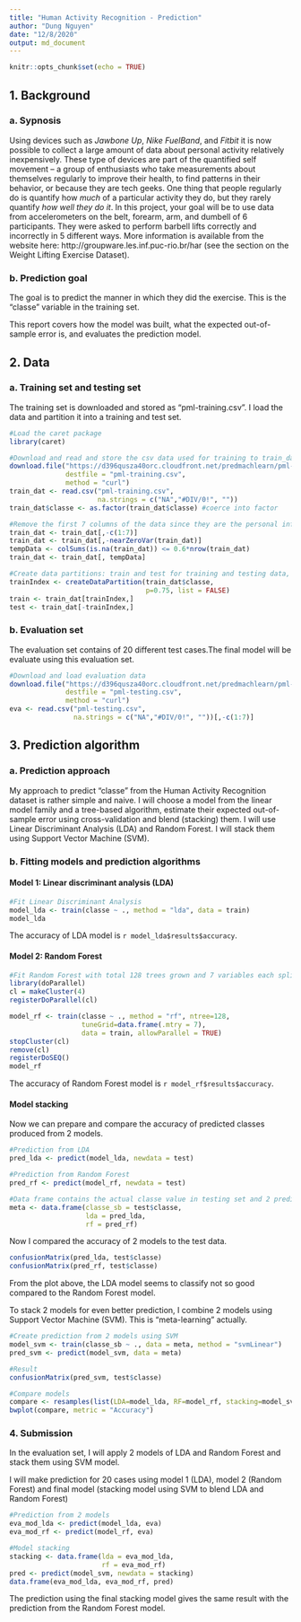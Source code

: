 ```yaml
---
title: "Human Activity Recognition - Prediction"
author: "Dung Nguyen"
date: "12/8/2020"
output: md_document
---
```


```r
knitr::opts_chunk$set(echo = TRUE)
```

## 1. Background

### a. Sypnosis
Using devices such as *Jawbone Up*, *Nike FuelBand*, and *Fitbit* it is now possible to collect a large amount of data about personal activity relatively inexpensively. These type of devices are part of the quantified self movement – a group of enthusiasts who take measurements about themselves regularly to improve their health, to find patterns in their behavior, or because they are tech geeks. One thing that people regularly do is quantify how *much* of a particular activity they do, but they rarely quantify *how well they do it*. In this project, your goal will be to use data from accelerometers on the belt, forearm, arm, and dumbell of 6 participants. They were asked to perform barbell lifts correctly and incorrectly in 5 different ways. More information is available from the website here: http://groupware.les.inf.puc-rio.br/har (see the section on the Weight Lifting Exercise Dataset).

### b. Prediction goal
The goal is to predict the manner in which they did the exercise. This is the "classe" variable in the training set.

This report covers how the model was built, what the expected out-of-sample error is, and evaluates the prediction model.

## 2. Data

### a. Training set and testing set

The training set is downloaded and stored as "pml-training.csv". I load the data and partition it into a training and test set.

```r
#Load the caret package
library(caret)

#Download and read and store the csv data used for training to train_dat
download.file("https://d396qusza40orc.cloudfront.net/predmachlearn/pml-training.csv",
              destfile = "pml-training.csv",
              method = "curl")
train_dat <- read.csv("pml-training.csv", 
                      na.strings = c("NA","#DIV/0!", ""))
train_dat$classe <- as.factor(train_dat$classe) #coerce into factor

#Remove the first 7 columns of the data since they are the personal information and clearly of no use for the prediction. Also remove "Near Zero variables" and columns with more than 60% of missing data
train_dat <- train_dat[,-c(1:7)]
train_dat <- train_dat[,-nearZeroVar(train_dat)]
tempData <- colSums(is.na(train_dat)) <= 0.6*nrow(train_dat)
train_dat <- train_dat[, tempData]

#Create data partitions: train and test for training and testing data, with 75% and 25% of the data points respectively.
trainIndex <- createDataPartition(train_dat$classe,
                                  p=0.75, list = FALSE)
train <- train_dat[trainIndex,]
test <- train_dat[-trainIndex,]
```

### b. Evaluation set

The evaluation set contains of 20 different test cases.The final model will be evaluate using this evaluation set.

```r
#Download and load evaluation data
download.file("https://d396qusza40orc.cloudfront.net/predmachlearn/pml-testing.csv",
              destfile = "pml-testing.csv",
              method = "curl")
eva <- read.csv("pml-testing.csv",
                na.strings = c("NA","#DIV/0!", ""))[,-c(1:7)]
```

## 3. Prediction algorithm

### a. Prediction approach

My approach to predict "classe" from the Human Activity Recognition dataset is rather simple and naive. I will choose a model from the linear model family and a tree-based algorithm, estimate their expected out-of-sample error using cross-validation and blend (stacking) them. I will use Linear Discriminant Analysis (LDA) and Random Forest. I will stack them using Support Vector Machine (SVM).

### b. Fitting models and prediction algorithms

#### Model 1: Linear discriminant analysis (LDA)

```r
#Fit Linear Discriminant Analysis
model_lda <- train(classe ~ ., method = "lda", data = train)
model_lda
```

The accuracy of LDA model is `r model_lda$results$accuracy`.

#### Model 2: Random Forest

```r
#Fit Random Forest with total 128 trees grown and 7 variables each split with parallel computing
library(doParallel)
cl = makeCluster(4)
registerDoParallel(cl)

model_rf <- train(classe ~ ., method = "rf", ntree=128,
                  tuneGrid=data.frame(.mtry = 7),
                  data = train, allowParallel = TRUE)
stopCluster(cl)
remove(cl)
registerDoSEQ()
model_rf
```
The accuracy of Random Forest model is `r model_rf$results$accuracy`.

#### Model stacking

Now we can prepare and compare the accuracy of predicted classes produced from 2 models.

```r
#Prediction from LDA
pred_lda <- predict(model_lda, newdata = test)

#Prediction from Random Forest
pred_rf <- predict(model_rf, newdata = test)

#Data frame contains the actual classe value in testing set and 2 prediction values from 2 models
meta <- data.frame(classe_sb = test$classe,
                   lda = pred_lda, 
                   rf = pred_rf)
```
Now I compared the accuracy of 2 models to the test data.

```r
confusionMatrix(pred_lda, test$classe)
confusionMatrix(pred_rf, test$classe)
```

From the plot above, the LDA model seems to classify not so good compared to the Random Forest model.

To stack 2 models for even better prediction, I combine 2 models using Support Vector Machine (SVM). This is "meta-learning" actually.

```r
#Create prediction from 2 models using SVM
model_svm <- train(classe_sb ~ ., data = meta, method = "svmLinear")
pred_svm <- predict(model_svm, data = meta)

#Result
confusionMatrix(pred_svm, test$classe)

#Compare models
compare <- resamples(list(LDA=model_lda, RF=model_rf, stacking=model_svm))
bwplot(compare, metric = "Accuracy")
```

### 4. Submission

In the evaluation set, I will apply 2 models of LDA and Random Forest and stack them using SVM model.

I will make prediction for 20 cases using model 1 (LDA), model 2 (Random Forest) and final model (stacking model using SVM to blend LDA and Random Forest)

```r
#Prediction from 2 models
eva_mod_lda <- predict(model_lda, eva)
eva_mod_rf <- predict(model_rf, eva)

#Model stacking
stacking <- data.frame(lda = eva_mod_lda,
                       rf = eva_mod_rf)
pred <- predict(model_svm, newdata = stacking)
data.frame(eva_mod_lda, eva_mod_rf, pred)
```

The prediction using the final stacking model gives the same result with the prediction from the Random Forest model.